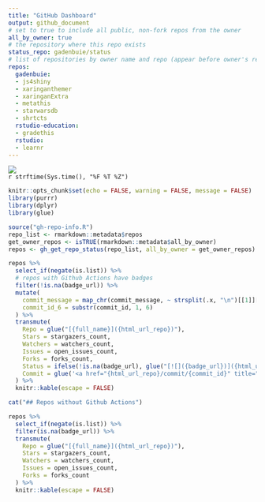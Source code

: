 ```yaml
---
title: "GitHub Dashboard"
output: github_document
# set to true to include all public, non-fork repos from the owner
all_by_owner: true
# the repository where this repo exists
status_repo: gadenbuie/status
# list of repositories by owner name and repo (appear before owner's repos)
repos:
  gadenbuie:
  - js4shiny
  - xaringanthemer
  - xaringanExtra
  - metathis
  - starwarsdb
  - shrtcts
  rstudio-education:
  - gradethis
  rstudio:
  - learnr
---
```


![](https://github.com/`r rmarkdown::metadata$status_repo`/workflows/Render%20Status/badge.svg)  
`r strftime(Sys.time(), "%F %T %Z")`

```r
knitr::opts_chunk$set(echo = FALSE, warning = FALSE, message = FALSE)
library(purrr)
library(dplyr)
library(glue)
```

```r
source("gh-repo-info.R")
repo_list <- rmarkdown::metadata$repos
get_owner_repos <- isTRUE(rmarkdown::metadata$all_by_owner)
repos <- gh_get_repo_status(repo_list, all_by_owner = get_owner_repos)
```

```r
repos %>% 
  select_if(negate(is.list)) %>%
  # repos with Github Actions have badges
  filter(!is.na(badge_url)) %>%
  mutate(
    commit_message = map_chr(commit_message, ~ strsplit(.x, "\n")[[1]][1]),
    commit_id_6 = substr(commit_id, 1, 6)
  ) %>% 
  transmute(
    Repo = glue("[{full_name}]({html_url_repo})"),
    Stars = stargazers_count,
    Watchers = watchers_count,
    Issues = open_issues_count,
    Forks = forks_count,
    Status = ifelse(!is.na(badge_url), glue("[![]({badge_url})]({html_url_run})"), ""),
    Commit = glue('<a href="{html_url_repo}/commit/{commit_id}" title="{commit_message}">{commit_id_6}</a>')
  ) %>% 
  knitr::kable(escape = FALSE)
```

```r
cat("## Repos without Github Actions")

repos %>% 
  select_if(negate(is.list)) %>%
  filter(is.na(badge_url)) %>%
  transmute(
    Repo = glue("[{full_name}]({html_url_repo})"),
    Stars = stargazers_count,
    Watchers = watchers_count,
    Issues = open_issues_count,
    Forks = forks_count
  ) %>% 
  knitr::kable(escape = FALSE)
```

